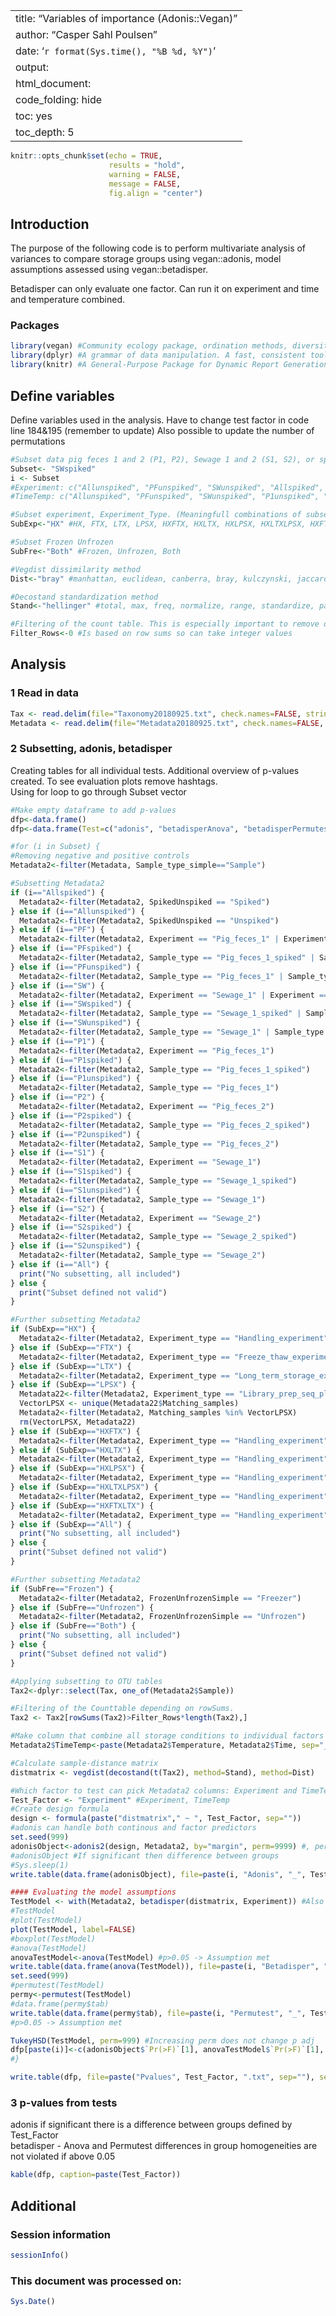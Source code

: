 
---
title: "Variables of importance (Adonis::Vegan)"
author: "Casper Sahl Poulsen"
date: '`r format(Sys.time(), "%B %d, %Y")`'
output:
  html_document:
    code_folding: hide
    toc: yes
    toc_depth: 5
---

```{r setup, include=FALSE}
knitr::opts_chunk$set(echo = TRUE, 
                      results = "hold", 
                      warning = FALSE, 
                      message = FALSE,
                      fig.align = "center")
```

## Introduction
The purpose of the following code is to perform multivariate analysis of variances to compare storage groups using vegan::adonis, model assumptions assessed using vegan::betadisper.  

Betadisper can only evaluate one factor. Can run it on experiment and time and temperature combined.  



### Packages 
```{r}
library(vegan) #Community ecology package, ordination methods, diversity analysis and other functions for community and vegetation ecologists. help(package="vegan")
library(dplyr) #A grammar of data manipulation. A fast, consistent tool for working with data frame like objects. help(package="dplyr")
library(knitr) #A General-Purpose Package for Dynamic Report Generation in R help(package="knitr")
```

## Define variables
Define variables used in the analysis. Have to change test factor in code line 184&195 (remember to update) 
Also possible to update the number of permutations
```{r}
#Subset data pig feces 1 and 2 (P1, P2), Sewage 1 and 2 (S1, S2), or spiked unspiked
Subset<- "SWspiked"
i <- Subset
#Experiment: c("Allunspiked", "PFunspiked", "SWunspiked", "Allspiked", "PFspiked", "SWspiked") 
#TimeTemp: c("Allunspiked", "PFunspiked", "SWunspiked", "P1unspiked", "P2unspiked", "S1unspiked", "S2unspiked", "Allspiked", "PFspiked", "SWspiked", "P1spiked", "P2spiked", "S1spiked", "S2spiked")

#Subset experiment, Experiment_Type. (Meaningfull combinations of subset and SubExp: HX=All, FTX=P1&S1, LTX=P1&S1, LPSX=All unspiked, HXFTX=P1&S1, HXLTX=P1&S1, HXLPSX=All unspiked, HXLTXLPSX=P1&S1 unspiked)
SubExp<-"HX" #HX, FTX, LTX, LPSX, HXFTX, HXLTX, HXLPSX, HXLTXLPSX, HXFTXLTX, All 

#Subset Frozen Unfrozen
SubFre<-"Both" #Frozen, Unfrozen, Both

#Vegdist dissimilarity method
Dist<-"bray" #manhattan, euclidean, canberra, bray, kulczynski, jaccard, gower, altGower, morisita, horn, mountford, raup, binomial, chao, cao or mahalanobis

#Decostand standardization method
Stand<-"hellinger" #total, max, freq, normalize, range, standardize, pa, chi.square, hellinger, log

#Filtering of the count table. This is especially important to remove organisms after subsetting that are for instance not represented in pig feces 1 spiked ..., In the MAplot you can also see that the removed organisms are the low abundant ones that are already shrunk
Filter_Rows<-0 #Is based on row sums so can take integer values 
```


## Analysis
### 1 Read in data
```{r}
Tax <- read.delim(file="Taxonomy20180925.txt", check.names=FALSE, stringsAsFactors=FALSE, strip.white=TRUE)
Metadata <- read.delim(file="Metadata20180925.txt", check.names=FALSE, stringsAsFactors=FALSE, strip.white=TRUE)
```

### 2 Subsetting, adonis, betadisper
Creating tables for all individual tests. Additional overview of p-values created. To see evaluation plots remove hashtags.   
Using for loop to go through Subset vector
```{r}
#Make empty dataframe to add p-values
dfp<-data.frame()
dfp<-data.frame(Test=c("adonis", "betadisperAnova", "betadisperPermutest"))

#for (i in Subset) {
#Removing negative and positive controls
Metadata2<-filter(Metadata, Sample_type_simple=="Sample")

#Subsetting Metadata2
if (i=="Allspiked") {
  Metadata2<-filter(Metadata2, SpikedUnspiked == "Spiked")
} else if (i=="Allunspiked") {
  Metadata2<-filter(Metadata2, SpikedUnspiked == "Unspiked")
} else if (i=="PF") {
  Metadata2<-filter(Metadata2, Experiment == "Pig_feces_1" | Experiment == "Pig_feces_2")
} else if (i=="PFspiked") {
  Metadata2<-filter(Metadata2, Sample_type == "Pig_feces_1_spiked" | Sample_type == "Pig_feces_2_spiked")
} else if (i=="PFunspiked") {
  Metadata2<-filter(Metadata2, Sample_type == "Pig_feces_1" | Sample_type == "Pig_feces_2")
} else if (i=="SW") {
  Metadata2<-filter(Metadata2, Experiment == "Sewage_1" | Experiment == "Sewage_2")
} else if (i=="SWspiked") {
  Metadata2<-filter(Metadata2, Sample_type == "Sewage_1_spiked" | Sample_type == "Sewage_2_spiked")
} else if (i=="SWunspiked") {
  Metadata2<-filter(Metadata2, Sample_type == "Sewage_1" | Sample_type == "Sewage_2")
} else if (i=="P1") {
  Metadata2<-filter(Metadata2, Experiment == "Pig_feces_1")
} else if (i=="P1spiked") {
  Metadata2<-filter(Metadata2, Sample_type == "Pig_feces_1_spiked")
} else if (i=="P1unspiked") {
  Metadata2<-filter(Metadata2, Sample_type == "Pig_feces_1")
} else if (i=="P2") {
  Metadata2<-filter(Metadata2, Experiment == "Pig_feces_2")
} else if (i=="P2spiked") {
  Metadata2<-filter(Metadata2, Sample_type == "Pig_feces_2_spiked")
} else if (i=="P2unspiked") {
  Metadata2<-filter(Metadata2, Sample_type == "Pig_feces_2")
} else if (i=="S1") {
  Metadata2<-filter(Metadata2, Experiment == "Sewage_1")
} else if (i=="S1spiked") {
  Metadata2<-filter(Metadata2, Sample_type == "Sewage_1_spiked")
} else if (i=="S1unspiked") {
  Metadata2<-filter(Metadata2, Sample_type == "Sewage_1")
} else if (i=="S2") {
  Metadata2<-filter(Metadata2, Experiment == "Sewage_2")
} else if (i=="S2spiked") {
  Metadata2<-filter(Metadata2, Sample_type == "Sewage_2_spiked")
} else if (i=="S2unspiked") {
  Metadata2<-filter(Metadata2, Sample_type == "Sewage_2")
} else if (i=="All") {
  print("No subsetting, all included")
} else {
  print("Subset defined not valid")
}

#Further subsetting Metadata2
if (SubExp=="HX") {
  Metadata2<-filter(Metadata2, Experiment_type == "Handling_experiment")
} else if (SubExp=="FTX") {
  Metadata2<-filter(Metadata2, Experiment_type == "Freeze_thaw_experiment")
} else if (SubExp=="LTX") {
  Metadata2<-filter(Metadata2, Experiment_type == "Long_term_storage_experiment")
} else if (SubExp=="LPSX") {
  Metadata22<-filter(Metadata2, Experiment_type == "Library_prep_seq_platform_experiment")
  VectorLPSX <- unique(Metadata22$Matching_samples)
  Metadata2<-filter(Metadata2, Matching_samples %in% VectorLPSX)
  rm(VectorLPSX, Metadata22)
} else if (SubExp=="HXFTX") {
  Metadata2<-filter(Metadata2, Experiment_type == "Handling_experiment" | Experiment_type == "Freeze_thaw_experiment")
} else if (SubExp=="HXLTX") {
  Metadata2<-filter(Metadata2, Experiment_type == "Handling_experiment" | Experiment_type == "Long_term_storage_experiment")
} else if (SubExp=="HXLPSX") {
  Metadata2<-filter(Metadata2, Experiment_type == "Handling_experiment" | Experiment_type == "Library_prep_seq_platform_experiment")
} else if (SubExp=="HXLTXLPSX") {
  Metadata2<-filter(Metadata2, Experiment_type == "Handling_experiment" | Experiment_type == "Long_term_storage_experiment" | Experiment_type == "Library_prep_seq_platform_experiment")
} else if (SubExp=="HXFTXLTX") {
  Metadata2<-filter(Metadata2, Experiment_type == "Handling_experiment" | Experiment_type == "Freeze_thaw_experiment" | Experiment_type == "Long_term_storage_experiment")
} else if (SubExp=="All") {
  print("No subsetting, all included")
} else {
  print("Subset defined not valid")
}

#Further subsetting Metadata2
if (SubFre=="Frozen") {
  Metadata2<-filter(Metadata2, FrozenUnfrozenSimple == "Freezer")
} else if (SubFre=="Unfrozen") {
  Metadata2<-filter(Metadata2, FrozenUnfrozenSimple == "Unfrozen")
} else if (SubFre=="Both") {
  print("No subsetting, all included")
} else {
  print("Subset defined not valid")
}

#Applying subsetting to OTU tables 
Tax2<-dplyr::select(Tax, one_of(Metadata2$Sample))

#Filtering of the Counttable depending on rowSums. 
Tax2 <- Tax2[rowSums(Tax2)>Filter_Rows*length(Tax2),]

#Make column that combine all storage conditions to individual factors in the following test
Metadata2$TimeTemp<-paste(Metadata2$Temperature, Metadata2$Time, sep="_")

#Calculate sample-distance matrix 
distmatrix <- vegdist(decostand(t(Tax2), method=Stand), method=Dist)

#Which factor to test can pick Metadata2 columns: Experiment and TimeTemp 
Test_Factor <- "Experiment" #Experiment, TimeTemp
#Create design formula
design <- formula(paste("distmatrix"," ~ ", Test_Factor, sep=""))
#adonis can handle both continous and factor predictors 
set.seed(999)
adonisObject<-adonis2(design, Metadata2, by="margin", perm=9999) #, perm=999 can increase to get exact p-values  
#adonisObject #If significant then difference between groups 
#Sys.sleep(1)
write.table(data.frame(adonisObject), file=paste(i, "Adonis", "_", Test_Factor, ".txt", sep=""), sep="\t", dec=".", row.names = T, quote = F)

#### Evaluating the model assumptions  
TestModel <- with(Metadata2, betadisper(distmatrix, Experiment)) #Also have to change here Experiment or TimeTemp Can not run betadisper with multiple independant variables
#TestModel
#plot(TestModel)
plot(TestModel, label=FALSE)
#boxplot(TestModel)
#anova(TestModel)
anovaTestModel<-anova(TestModel) #p>0.05 -> Assumption met
write.table(data.frame(anova(TestModel)), file=paste(i, "Betadisper", "_", Test_Factor, ".txt", sep=""), sep="\t", dec=".", row.names = T, quote = F)
set.seed(999)
#permutest(TestModel)
permy<-permutest(TestModel) 
#data.frame(permy$tab)
write.table(data.frame(permy$tab), file=paste(i, "Permutest", "_", Test_Factor, ".txt", sep=""), sep="\t", dec=".", row.names = T, quote = F)
#p>0.05 -> Assumption met

TukeyHSD(TestModel, perm=999) #Increasing perm does not change p adj
dfp[paste(i)]<-c(adonisObject$`Pr(>F)`[1], anovaTestModel$`Pr(>F)`[1], permy$tab$`Pr(>F)`[1])
#}

write.table(dfp, file=paste("Pvalues", Test_Factor, ".txt", sep=""), sep="\t", dec=".", row.names = T, quote = F)
```

### 3 p-values from tests
adonis if significant there is a difference between groups defined by Test_Factor  
betadisper - Anova and Permutest differences in group homogeneities are not violated if above 0.05  
```{r}
kable(dfp, caption=paste(Test_Factor))
```


## Additional
### Session information
```{r session_info}
sessionInfo()
```

### This document was processed on: 
```{r}
Sys.Date()
```
